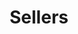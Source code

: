 ---
title: 'Sellers'
description: 'Who are sellers and how can I become a seller?'
icon: "user-secret"
iconType: "duotone"
---